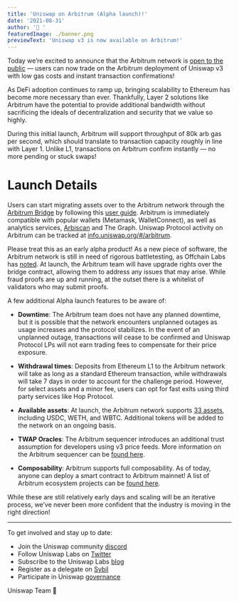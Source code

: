 ```yaml
---
title: 'Uniswap on Arbitrum (Alpha launch)!'
date: '2021-08-31'
author: '🦄 '
featuredImage: ./banner.png
previewText: 'Uniswap v3 is now available on Arbitrum!'
---
```


Today we’re excited to announce that the Arbitrum network is [open to the public](https://arbitrum.io/) — users can now trade on the Arbitrum deployment of Uniswap v3 with low gas costs and instant transaction confirmations!

As DeFi adoption continues to ramp up, bringing scalability to Ethereum has become more necessary than ever. Thankfully, Layer 2 solutions like Arbitrum have the potential to provide additional bandwidth without sacrificing the ideals of decentralization and security that we value so highly. 

During this initial launch, Arbitrum will support throughput of 80k arb gas per second, which should translate to transaction capacity roughly in line with Layer 1. Unlike L1, transactions on Arbitrum confirm instantly — no more pending or stuck swaps!

# Launch Details

Users can start migrating assets over to the Arbitrum network through the [Arbitrum Bridge](https://bridge.arbitrum.io/) by following this [user guide](). Arbitrum is immediately compatible with popular wallets (Metamask, WalletConnect), as well as analytics services, [Arbiscan](https://arbiscan.io/) and The Graph. Uniswap Protocol activity on Arbitrum can be tracked at [info.uniswap.org/#/arbitrum](info.uniswap.org/#/arbitrum). 

Please treat this as an early alpha product! As a new piece of software, the Arbitrum network is still in need of rigorous battletesting, as Offchain Labs has [noted](). At launch, the Arbitrum team will have upgrade rights over the bridge contract, allowing them to address any issues that may arise. While fraud proofs are up and running, at the outset there is a whitelist of validators who may submit proofs. 

A few additional Alpha launch features to be aware of: 

- **Downtime**: The Arbitrum team does not have any planned downtime, but it is possible that the network encounters unplanned outages as usage increases and the protocol stabilizes. In the event of an unplanned outage, transactions will cease to be confirmed and Uniswap Protocol LPs will not earn trading fees to compensate for their price exposure. 

- **Withdrawal times**: Deposits from Ethereum L1 to the Arbitrum network will take as long as a standard Ethereum transaction, while withdrawals will take 7 days in order to account for the challenge period. However, for select assets and a minor fee, users can opt for fast exits using third party services like Hop Protocol.

- **Available assets**: At launch, the Arbitrum network supports [33 assets](https://bridge.arbitrum.io/token-list-42161.json), including USDC, WETH, and WBTC. Additional tokens will be added to the network on an ongoing basis.

- **TWAP Oracles**: The Arbitrum sequencer introduces an additional trust assumption for developers using v3 price feeds. More information on the Arbitrum sequencer can be [found here](https://developer.offchainlabs.com/docs/inside_arbitrum#sequencer-mode). 

- **Composability**: Arbitrum supports full composability. As of today, anyone can deploy a smart contract to Arbitrum mainnet! A list of Arbitrum ecosystem projects can be [found here](https://portal.arbitrum.one/). 

While these are still relatively early days and scaling will be an iterative process, we’ve never been more confident that the industry is moving in the right direction!   

---

To get involved and stay up to date:

- Join the Uniswap community [discord](https://discord.com/invite/FCfyBSbCU5)
- Follow Uniswap Labs on [Twitter](https://twitter.com/Uniswap)
- Subscribe to the Uniswap Labs [blog](https://uniswap.org/rss.xml)
- Register as a delegate on [Sybil](https://sybil.org/#/delegates/uniswap)
- Participate in Uniswap [governance](https://gov.uniswap.org/)

Uniswap Team
🦄
